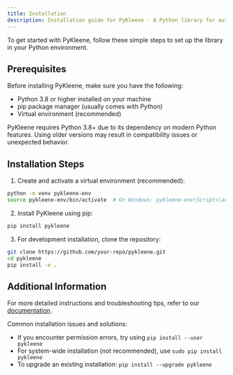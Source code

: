 ```yaml
---
title: Installation
description: Installation guide for PyKleene - A Python library for automata theory
---
```


To get started with PyKleene, follow these simple steps to set up the library in your Python environment.

## Prerequisites

Before installing PyKleene, make sure you have the following:
- Python 3.8 or higher installed on your machine
- pip package manager (usually comes with Python)
- Virtual environment (recommended)

<Note title="Remember" type="danger">
  PyKleene requires Python 3.8+ due to its dependency on modern Python features.
  Using older versions may result in compatibility issues or unexpected behavior.
</Note>

## Installation Steps

1. Create and activate a virtual environment (recommended):
```bash
python -m venv pykleene-env
source pykleene-env/bin/activate  # On Windows: pykleene-env\Scripts\activate
```

2. Install PyKleene using pip:
```bash
pip install pykleene
```

3. For development installation, clone the repository:
```bash
git clone https://github.com/your-repo/pykleene.git
cd pykleene
pip install -e .
```

## Additional Information

For more detailed instructions and troubleshooting tips, refer to our [documentation](#).

Common installation issues and solutions:
- If you encounter permission errors, try using `pip install --user pykleene`
- For system-wide installation (not recommended), use `sudo pip install pykleene`
- To upgrade an existing installation: `pip install --upgrade pykleene`